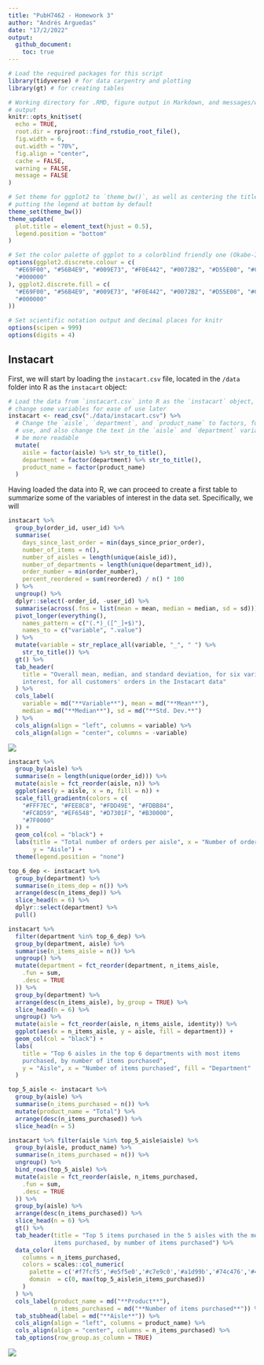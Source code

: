 ```yaml
---
title: "PubH7462 - Homework 3"
author: "Andrés Arguedas"
date: "17/2/2022"
output: 
  github_document:
    toc: true
---
```


```r
# Load the required packages for this script
library(tidyverse) # for data carpentry and plotting
library(gt) # for creating tables

# Working directory for .RMD, figure output in Markdown, and messages/warnings
# output
knitr::opts_knit$set(
  echo = TRUE,
  root.dir = rprojroot::find_rstudio_root_file(),
  fig.width = 6,
  out.width = "70%",
  fig.align = "center",
  cache = FALSE,
  warning = FALSE,
  message = FALSE
)

# Set theme for ggplot2 to `theme_bw()`, as well as centering the title and
# putting the legend at bottom by default
theme_set(theme_bw())
theme_update(
  plot.title = element_text(hjust = 0.5),
  legend.position = "bottom"
)

# Set the color palette of ggplot to a colorblind friendly one (Okabe-Ito)
options(ggplot2.discrete.colour = c(
  "#E69F00", "#56B4E9", "#009E73", "#F0E442", "#0072B2", "#D55E00", "#CC79A7",
  "#000000"
), ggplot2.discrete.fill = c(
  "#E69F00", "#56B4E9", "#009E73", "#F0E442", "#0072B2", "#D55E00", "#CC79A7",
  "#000000"
))

# Set scientific notation output and decimal places for knitr
options(scipen = 999)
options(digits = 4)
```

## Instacart

First, we will start by loading the `instacart.csv` file, located in the `/data` folder into R as the `instacart` object:

```r
# Load the data from `instacart.csv` into R as the `instacart` object, and
# change some variables for ease of use later
instacart <- read_csv("./data/instacart.csv") %>%
  # Change the `aisle`, `department`, and `product_name` to factors, for ease of
  # use, and also change the text in the `aisle` and `department` variables to
  # be more readable
  mutate(
    aisle = factor(aisle) %>% str_to_title(),
    department = factor(department) %>% str_to_title(),
    product_name = factor(product_name)
  )
```

Having loaded the data into R, we can proceed to create a first table to summarize some of the variables of interest in the data set. Specifically, we will 

```r
instacart %>%
  group_by(order_id, user_id) %>%
  summarise(
    days_since_last_order = min(days_since_prior_order),
    number_of_items = n(),
    number_of_aisles = length(unique(aisle_id)),
    number_of_departments = length(unique(department_id)),
    order_number = min(order_number),
    percent_reordered = sum(reordered) / n() * 100
  ) %>%
  ungroup() %>%
  dplyr::select(-order_id, -user_id) %>%
  summarise(across(.fns = list(mean = mean, median = median, sd = sd))) %>%
  pivot_longer(everything(),
    names_pattern = c("(.*)_([^_]+$)"),
    names_to = c("variable", ".value")
  ) %>%
  mutate(variable = str_replace_all(variable, "_", " ") %>%
    str_to_title()) %>%
  gt() %>%
  tab_header(
    title = "Overall mean, median, and standard deviation, for six variables of
    interest, for all customers' orders in the Instacart data"
  ) %>%
  cols_label(
    variable = md("**Variable**"), mean = md("**Mean**"),
    median = md("**Median**"), sd = md("**Std. Dev.**")
  ) %>%
  cols_align(align = "left", columns = variable) %>%
  cols_align(align = "center", columns = -variable)
```

![](../figures/summary-table.png)

```r
instacart %>%
  group_by(aisle) %>%
  summarise(n = length(unique(order_id))) %>%
  mutate(aisle = fct_reorder(aisle, n)) %>%
  ggplot(aes(y = aisle, x = n, fill = n)) +
  scale_fill_gradientn(colors = c(
    "#FFF7EC", "#FEE8C8", "#FDD49E", "#FDBB84",
    "#FC8D59", "#EF6548", "#D7301F", "#B30000",
    "#7F0000"
  )) +
  geom_col(col = "black") +
  labs(title = "Total number of orders per aisle", x = "Number of orders", 
       y = "Aisle") +
  theme(legend.position = "none")
```

```r
top_6_dep <- instacart %>%
  group_by(department) %>%
  summarise(n_items_dep = n()) %>%
  arrange(desc(n_items_dep)) %>%
  slice_head(n = 6) %>%
  dplyr::select(department) %>%
  pull()

instacart %>%
  filter(department %in% top_6_dep) %>%
  group_by(department, aisle) %>%
  summarise(n_items_aisle = n()) %>%
  ungroup() %>%
  mutate(department = fct_reorder(department, n_items_aisle,
    .fun = sum,
    .desc = TRUE
  )) %>%
  group_by(department) %>%
  arrange(desc(n_items_aisle), by_group = TRUE) %>%
  slice_head(n = 6) %>%
  ungroup() %>%
  mutate(aisle = fct_reorder(aisle, n_items_aisle, identity)) %>%
  ggplot(aes(x = n_items_aisle, y = aisle, fill = department)) +
  geom_col(col = "black") +
  labs(
    title = "Top 6 aisles in the top 6 departments with most items
    purchased, by number of items purchased", 
    y = "Aisle", x = "Number of items purchased", fill = "Department"
  )
```

```r
top_5_aisle <- instacart %>%
  group_by(aisle) %>%
  summarise(n_items_purchased = n()) %>%
  mutate(product_name = "Total") %>% 
  arrange(desc(n_items_purchased)) %>%
  slice_head(n = 5)

instacart %>% filter(aisle %in% top_5_aisle$aisle) %>% 
  group_by(aisle, product_name) %>% 
  summarise(n_items_purchased = n()) %>% 
  ungroup() %>%
  bind_rows(top_5_aisle) %>% 
  mutate(aisle = fct_reorder(aisle, n_items_purchased,
    .fun = sum,
    .desc = TRUE
  )) %>% 
  group_by(aisle) %>% 
  arrange(desc(n_items_purchased)) %>% 
  slice_head(n = 6) %>% 
  gt() %>% 
  tab_header(title = "Top 5 items purchased in the 5 aisles with the most total 
             items purchased, by number of items purchased") %>% 
  data_color(
    columns = n_items_purchased,
    colors = scales::col_numeric(
      palette = c('#f7fcf5','#e5f5e0','#c7e9c0','#a1d99b','#74c476','#41ab5d','#238b45','#006d2c','#00441b'),
      domain  = c(0, max(top_5_aisle$n_items_purchased))
    )
  ) %>%
  cols_label(product_name = md("**Product**"),
             n_items_purchased = md("**Number of items purchased**")) %>% 
  tab_stubhead(label = md("**Aisle**")) %>%
  cols_align(align = "left", columns = product_name) %>% 
  cols_align(align = "center", columns = n_items_purchased) %>%
  tab_options(row_group.as_column = TRUE)
```

![](../figures/top-5-table.png)